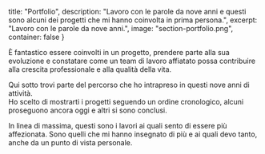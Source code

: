   title: "Portfolio",
  description: "Lavoro con le parole da nove anni e questi sono alcuni dei progetti che mi hanno coinvolta in prima persona.",
  excerpt: "Lavoro con le parole da nove anni.",
  image: "section-portfolio.png",
  container: false
}

È fantastico essere coinvolti in un progetto, prendere parte alla sua evoluzione e constatare come un team di lavoro affiatato possa contribuire alla crescita professionale e alla qualità della vita.

Qui sotto trovi parte del percorso che ho intrapreso in questi nove anni di attività.<br/>
Ho scelto di mostrarti i progetti seguendo un ordine cronologico, alcuni proseguono ancora oggi e altri si sono conclusi. 

In linea di massima, questi sono i lavori ai quali sento di essere più affezionata. Sono quelli che mi hanno insegnato di più e ai quali devo tanto, anche da un punto di vista personale.
